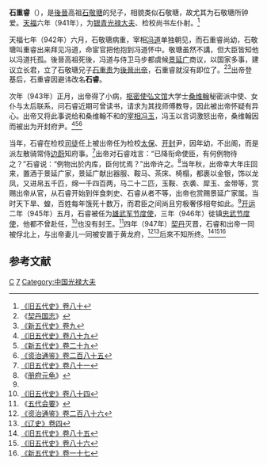 '''石重睿'''（{{bd|10世纪||？|catIdx=S}}），是[[後晉|後晉]]高祖[[石敬瑭|石敬瑭]]的兒子，相貌类似石敬瑭，故尤其为石敬瑭所钟爱。[[天福_(后晋)|天福]]六年（941年），为[[银青光禄大夫|银青光禄大夫]]、检校尚书左仆射。<ref>[[:s:旧五代史/卷80|《旧五代史》卷八十]]</ref>

天福七年（942年）六月，石敬瑭病重，宰相[[冯道|冯道]]单独朝见，而石重睿尚幼，石敬瑭叫重睿出来拜见冯道，命宦官把他抱到冯道怀中。敬瑭虽然不講，但大臣皆知他以冯道托孤。後晉高祖死後，冯道与侍卫马步都虞候[[景延广|景延广]]商议，以国家多事，建议立长君，立了石敬瑭兄子[[石重贵|石重贵]]为[[後晉出帝|後晉出帝]]，石重睿就沒有即位了。<ref>《[[契丹国志|契丹国志]]》</ref><ref>[[:s:新五代史/卷09|《新五代史》卷九]]</ref>出帝登基后，石重睿因避讳改名'''石睿'''。

次年（943年）正月，出帝得了小病，[[枢密使|枢密使]][[弘文馆|弘文馆]]大学士[[桑维翰|桑维翰]]秘密派中使、女仆与太后联系，问石睿近期可曾读书，请求为其找师傅教导，因此被出帝怀疑有异心。出帝又将此事说给和桑维翰不和的[[宰相|宰相]][[冯玉|冯玉]]，冯玉以言词激怒出帝，桑维翰因而被出为开封府尹。<ref>[[:s:旧五代史/卷89|《旧五代史》卷八十九]]</ref><ref name=NHFD29>[[:s:新五代史/卷29|《新五代史》卷二十九]]</ref><ref>[[:s:资治通鉴/卷285|《资治通鉴》卷二百八十五]]</ref>

当年，石睿在检校[[司徒|司徒]]任上被出帝任为检校[[太保|太保]]、[[开封|开封]]尹，因年幼，不出阁，而是派左散骑常侍[[边蔚|边蔚]]知府事。<ref>[[:s:旧五代史/卷81|《旧五代史》卷八十一]]</ref>出帝对石睿戏言：“已降衔命使臣，有何例物待之？”石睿说：“例物出於内库，臣何忧焉？”出帝许之。<ref>《[[册府元龟|册府元龟]]》</ref>当年秋，出帝幸大年庄回来，置酒于景延广家，景延广献出器服、鞍马、茶床、椅榻，都裹以金银，饰以龙凤，又进帛五千匹，绵一千四百两，马二十二匹，玉鞍、衣袭、犀玉、金带等，赏赐出帝从官，从石睿开始到伴食刺史、石睿从者不等，出帝也赏赐景延广家属。当时天下旱、蝗，百姓每年饿死十数万，而君臣之间尚且穷极奢侈相夸如此。<ref name=NHFD29/>[[开运_(后晋)|开运]]二年（945年）五月，石睿被任为[[雄武军节度使|雄武军节度使]]，三年（946年）徙镇[[忠武节度使|忠武节度使]]，他都不曾赴任，<ref>[[:s:旧五代史/卷84|《旧五代史》卷八十四]]</ref>也没有封王。<ref>《[[五代会要|五代会要]]》</ref>四年（947年）[[契丹|契丹]]灭晋，石睿和出帝一同被俘北上，与出帝妻儿一同被安置于黄龙府，<ref>[[:s:资治通鉴/卷286|《资治通鉴》卷二百八十六]]</ref><ref>[[:s:辽史/卷4|《辽史》卷四]]</ref>后來不知所终。<ref>[[:s:旧五代史/卷85|《旧五代史》卷八十五]]</ref><ref>[[:s:旧五代史/卷86|《旧五代史》卷八十六]]</ref><ref>[[:s:新五代史/卷17|《新五代史》卷一十七]]</ref>

==参考文献==
{{reflist}}

[[Category:石姓|C]]
[[Category:後晉皇子|7]]
[[Category:中国光禄大夫|Category:中国光禄大夫]]